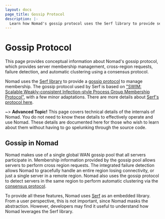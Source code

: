 ```yaml
---
layout: docs
page_title: Gossip Protocol
description: |-
  Learn how Nomad's gossip protocol uses the Serf library to provide server membership management, which includes cross-region requests, failure detection, and automatic clustering using a consensus protocol.
---
```


# Gossip Protocol

This page provides conceptual information about Nomad's gossip protocol, which
provides server membership management, cross-region requests, failure detection,
and automatic clustering using a consensus protocol.

Nomad uses the [Serf library][serf] to provide a [gossip
protocol](https://en.wikipedia.org/wiki/Gossip_protocol) to manage membership.
The gossip protocol used by Serf is based on ["SWIM: Scalable Weakly-consistent
Infection-style Process Group Membership Protocol"][swim], with a few minor
adaptations. There are more details about [Serf's protocol here][gossip].

~> **Advanced Topic!** This page covers technical details of
the internals of Nomad. You do not need to know these details to effectively
operate and use Nomad. These details are documented here for those who wish
to learn about them without having to go spelunking through the source code.

## Gossip in Nomad

Nomad makes use of a single global WAN gossip pool that all servers participate
in. Membership information provided by the gossip pool allows servers to perform
cross region requests. The integrated failure detection allows Nomad to
gracefully handle an entire region losing connectivity, or just a single server
in a remote region. Nomad also uses the gossip protocol to detect servers in the
same region to perform automatic clustering via the [consensus
protocol](/nomad/docs/architecture/cluster/consensus).

To provide all these features, Nomad uses [Serf][serf] as an embedded
library. From a user perspective, this is not important, since Nomad masks the
abstraction. However, developers may find it useful to understand how Nomad
leverages the Serf library.


[serf]: https://github.com/hashicorp/serf
[gossip]: https://github.com/hashicorp/serf/blob/master/docs/internals/gossip.html.markdown
[swim]: https://www.cs.cornell.edu/projects/Quicksilver/public_pdfs/SWIM.pdf
